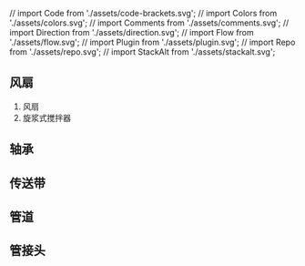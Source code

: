 // import Code from './assets/code-brackets.svg';
// import Colors from './assets/colors.svg';
// import Comments from './assets/comments.svg';
// import Direction from './assets/direction.svg';
// import Flow from './assets/flow.svg';
// import Plugin from './assets/plugin.svg';
// import Repo from './assets/repo.svg';
// import StackAlt from './assets/stackalt.svg';

<Meta title="机器零件" />


## 风扇
1. 风扇
2. 旋浆式搅拌器

## 轴承

## 传送带

## 管道

## 管接头

